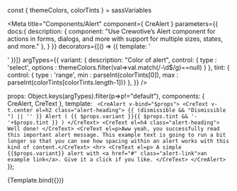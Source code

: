 const { themeColors, colorTints } = sassVariables


<Meta title="Components/Alert" component={ CreAlert }
  parameters={{
    docs:{
      description: {
        component: "Use Crewotive’s Alert component for actions in forms, dialogs, and more with support for multiple sizes, states, and more."
      },
    }
  }}
  decorators={[() => ({ template: '<div class="mt-2"><story/></div>' })]}
  argTypes={{
    variant: { description: "Color of alert", control: { type : 'select', options : themeColors.filter(val=>val.match(/-\d$/g)==null) } },
    tint: { control: { type : 'range', min : parseInt(colorTints[0]), max : parseInt(colorTints[colorTints.length-1])} },
  }}
  />

  props: Object.keys(argTypes).filter(p=>p!="default"),
  components: { CreAlert, CreText },
  template: `
    <CreAlert v-bind="$props">
      <CreText v-t.center el=h2 class="alert-heading">
        {{ (dismissible && "Dismissible ") || '' }} Alert ( {{ $props.variant }}{{ $props.tint && '-'+$props.tint }} )
      </CreText>
      <CreText el=h4 class="alert-heading">
        Well done!
      </CreText>
      <CreText el=p>Aww yeah, you successfully read this important alert message. This example text is going to run a bit longer so that you can see how spacing within an alert works with this kind of content.</CreText>
      <hr>
      <CreText el=p>
      A simple {{$props.variant}} alert with <a href="#" class="alert-link">an example link</a>. Give it a click if you like.
      </CreText>
    </CreAlert>`
});

<div className="d-none">

<Story
  name="Alert">
  {Template.bind({})}
</Story>

</div>


<Title/>
<SubTitle/>
<Description/>
<Primary/>
<ArgsTable story="Alert" />
<Stories/>